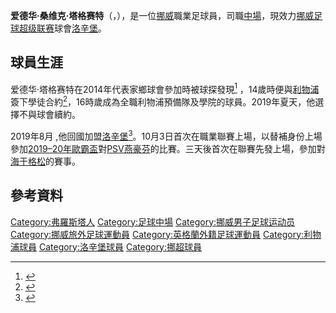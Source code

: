 {{noteTA|G1=EPL|G2=足球|G3=UEFA
}}
{{Infobox football biography
| name = Edvard Tagseth
| image = Edvard Tagseth LFC U18 2017.jpg 
| caption = 2017年效力利物浦的塔格赛特
| fullname = Edvard Sandvik Tagseth
| birth_date = {{birth date|2001|1|23|df=y}}
| birth_place = [[挪威|挪威]][[弗羅斯塔|弗羅斯塔]]
| death_date = 
| death_place = 
| height      = {{height|m=1.71}}
| position = [[中場_(足球)|中場]]
| currentclub = [[洛辛堡足球會|洛辛堡]]
| clubnumber  = 20
| youthyears1 = -2016
| youthclubs1 = {{link-en|Neset FK|Neset FK}}
| years1 = 2016
| years2 = 2017–2019
| years3 = 2019–
| clubs1 = {{link-en|Neset FK|Neset FK}}
| clubs2 = [[利物浦足球俱乐部|利物浦]]
| clubs3 = [[洛辛堡足球會|洛辛堡]]
| caps1 = 4
| goals1 = 0
| caps2 = 0
| goals2 = 0
| caps3 = 20
| goals3 = 1
}}

'''爱德华·桑维克·塔格赛特'''（{{lang-no|'''Edvard Sandvik Tagseth'''}}，{{bd|2001年|1月23日|catIdx=Sinnott, Jordan}}），是一位[[挪威|挪威]]職業足球員，司職[[中場|中場]]，現效力[[挪威足球超级联赛|挪威足球超级联赛]]球會[[洛辛堡足球會|洛辛堡]]。

==球員生涯==
爱德华·塔格赛特在2014年代表家鄉球會{{link-en|Neset FK|Neset FK}}參加{{link-en|挪威青年盃|Norway Cup}}時被球探發現<ref>{{Cite web |url=https://www.tv2.no/2014/08/01/sport/norway-cup/5863173 |title=存档副本 |access-date=2020-10-03 |archive-date=2021-01-20 |archive-url=https://web.archive.org/web/20210120140211/https://www.tv2.no/2014/08/01/sport/norway-cup/5863173 |dead-url=no }}</ref> ，14歲時便與[[利物浦足球俱乐部|利物浦]]簽下學徒合約<ref>{{Cite web |url=http://tronderfotball.no/2015/08/trondersk-14-aring-til-liverpool/ |title=存档副本 |access-date=2020-10-03 |archive-date=2019-10-04 |archive-url=https://web.archive.org/web/20191004002440/http://tronderfotball.no/2015/08/trondersk-14-aring-til-liverpool/ |dead-url=no }}</ref>，16時歲成為全職利物浦預備隊及學院的球員。2019年夏天，他選擇不與球會續約。

2019年8月 ,他回國加盟[[洛辛堡足球會|洛辛堡]]<ref>{{Cite web |url=https://www.rbk.no/nyheter/tagseth-klar-for-rosenborg |title=存档副本 |access-date=2020-10-03 |archive-date=2019-08-13 |archive-url=https://web.archive.org/web/20190813185713/https://www.rbk.no/nyheter/tagseth-klar-for-rosenborg |dead-url=no }}</ref>。10月3日首次在職業聯賽上場，以替補身份上場參加[[2019–20年歐霸盃|2019–20年歐霸盃]]對[[PSV燕豪芬|PSV燕豪芬]]的比賽。三天後首次在聯賽先發上場，參加對[[海于格松足球俱乐部|海于格松]]的賽事。

==參考資料==
{{Reflist}}

{{DEFAULTSORT:Tagseth, Edvard Sandvik}}
[[Category:弗羅斯塔人|Category:弗羅斯塔人]]
[[Category:足球中場|Category:足球中場]]
[[Category:挪威男子足球运动员|Category:挪威男子足球运动员]]
[[Category:挪威旅外足球運動員|Category:挪威旅外足球運動員]]
[[Category:英格蘭外籍足球運動員|Category:英格蘭外籍足球運動員]]
[[Category:利物浦球員|Category:利物浦球員]]
[[Category:洛辛堡球員|Category:洛辛堡球員]]
[[Category:挪超球員|Category:挪超球員]]